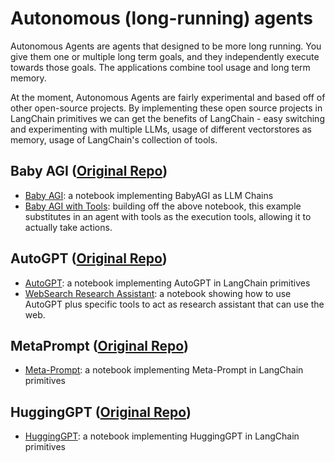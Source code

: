 # Autonomous (long-running) agents

Autonomous Agents are agents that designed to be more long running.
You give them one or multiple long term goals, and they independently execute towards those goals.
The applications combine tool usage and long term memory.

At the moment, Autonomous Agents are fairly experimental and based off of other open-source projects.
By implementing these open source projects in LangChain primitives we can get the benefits of LangChain - 
easy switching and experimenting with multiple LLMs, usage of different vectorstores as memory, 
usage of LangChain's collection of tools.

## Baby AGI ([Original Repo](https://github.com/yoheinakajima/babyagi))

- [Baby AGI](/docs/use_cases/autonomous_agents/aby_agi.html): a notebook implementing BabyAGI as LLM Chains
- [Baby AGI with Tools](/docs/use_cases/autonomous_agents/baby_agi_with_agent.html): building off the above notebook, this example substitutes in an agent with tools as the execution tools, allowing it to actually take actions.


## AutoGPT ([Original Repo](https://github.com/Significant-Gravitas/Auto-GPT))
- [AutoGPT](/docs/use_cases/autonomous_agents/autogpt.html): a notebook implementing AutoGPT in LangChain primitives
- [WebSearch Research Assistant](/docs/use_cases/autonomous_agents/marathon_times.html): a notebook showing how to use AutoGPT plus specific tools to act as research assistant that can use the web.

## MetaPrompt ([Original Repo](https://github.com/ngoodman/metaprompt))
- [Meta-Prompt](/docs/use_cases/autonomous_agents/meta_prompt.html): a notebook implementing Meta-Prompt in LangChain primitives

## HuggingGPT ([Original Repo](https://github.com/microsoft/JARVIS))
- [HuggingGPT](/docs/use_cases/autonomous_agents/hugginggpt.html): a notebook implementing HuggingGPT in LangChain primitives
